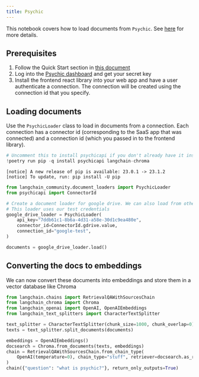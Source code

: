 ```yaml
---
title: Psychic
---
```


This notebook covers how to load documents from `Psychic`. See [here](/oss/python/integrations/providers/psychic) for more details.

## Prerequisites

1. Follow the Quick Start section in [this document](/oss/python/integrations/providers/psychic)
2. Log into the [Psychic dashboard](https://dashboard.psychic.dev/) and get your secret key
3. Install the frontend react library into your web app and have a user authenticate a connection. The connection will be created using the connection id that you specify.

## Loading documents

Use the `PsychicLoader` class to load in documents from a connection. Each connection has a connector id (corresponding to the SaaS app that was connected) and a connection id (which you passed in to the frontend library).

```python
# Uncomment this to install psychicapi if you don't already have it installed
!poetry run pip -q install psychicapi langchain-chroma
```

```output
[notice] A new release of pip is available: 23.0.1 -> 23.1.2
[notice] To update, run: pip install -U pip
```

```python
from langchain_community.document_loaders import PsychicLoader
from psychicapi import ConnectorId

# Create a document loader for google drive. We can also load from other connectors by setting the connector_id to the appropriate value e.g. ConnectorId.notion.value
# This loader uses our test credentials
google_drive_loader = PsychicLoader(
    api_key="7ddb61c1-8b6a-4d31-a58e-30d1c9ea480e",
    connector_id=ConnectorId.gdrive.value,
    connection_id="google-test",
)

documents = google_drive_loader.load()
```

## Converting the docs to embeddings

We can now convert these documents into embeddings and store them in a vector database like Chroma

```python
from langchain.chains import RetrievalQAWithSourcesChain
from langchain_chroma import Chroma
from langchain_openai import OpenAI, OpenAIEmbeddings
from langchain_text_splitters import CharacterTextSplitter
```

```python
text_splitter = CharacterTextSplitter(chunk_size=1000, chunk_overlap=0)
texts = text_splitter.split_documents(documents)

embeddings = OpenAIEmbeddings()
docsearch = Chroma.from_documents(texts, embeddings)
chain = RetrievalQAWithSourcesChain.from_chain_type(
    OpenAI(temperature=0), chain_type="stuff", retriever=docsearch.as_retriever()
)
chain({"question": "what is psychic?"}, return_only_outputs=True)
```
